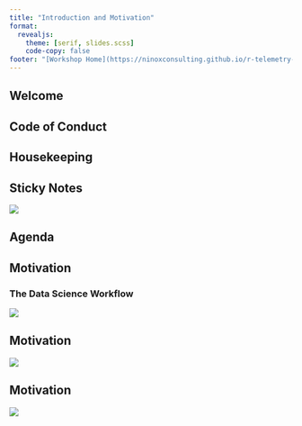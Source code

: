 ```yaml
---
title: "Introduction and Motivation"
format: 
  revealjs:
    theme: [serif, slides.scss]
    code-copy: false
footer: "[Workshop Home](https://ninoxconsulting.github.io/r-telemetry-workshop-nov-2023)"
---
```


## Welcome

## Code of Conduct

## Housekeeping

## Sticky Notes

![](images/sticky-notes.png)

## Agenda

## Motivation

### The Data Science Workflow

![](images/data-science-cycle.png)

## Motivation

![](images/full-cycle.png)

## Motivation

![](images/R-flow.png)
